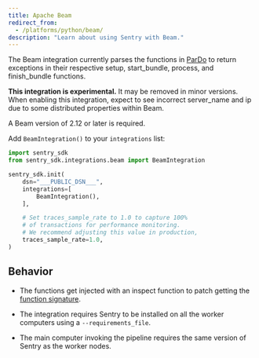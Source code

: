 ```yaml
---
title: Apache Beam
redirect_from:
  - /platforms/python/beam/
description: "Learn about using Sentry with Beam."
---
```


The Beam integration currently parses the functions in [ParDo](https://github.com/apache/beam/blob/release-2.13.0/sdks/python/apache_beam/transforms/core.py#L991) to return exceptions in their respective setup, start_bundle, process, and finish_bundle functions.

**This integration is experimental.** It may be removed in minor versions. When enabling this integration, expect to see incorrect server_name and ip due to some distributed properties within Beam.

A Beam version of 2.12 or later is required.

Add `BeamIntegration()` to your `integrations` list:

<SignInNote />

```python
import sentry_sdk
from sentry_sdk.integrations.beam import BeamIntegration

sentry_sdk.init(
    dsn="___PUBLIC_DSN___",
    integrations=[
        BeamIntegration(),
    ],

    # Set traces_sample_rate to 1.0 to capture 100%
    # of transactions for performance monitoring.
    # We recommend adjusting this value in production,
    traces_sample_rate=1.0,
)
```

## Behavior

- The functions get injected with an inspect function to patch getting the [function signature](https://github.com/apache/beam/blob/release-2.13.0/sdks/python/apache_beam/transforms/core.py#L288L298).

- The integration requires Sentry to be installed on all the worker computers using a `--requirements_file`.

- The main computer invoking the pipeline requires the same version of Sentry as the worker nodes.
